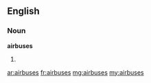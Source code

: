 ==English==
===Noun===
'''airbuses'''
#{{plural of|[[airbus]]}}

[[ar:airbuses]]
[[fr:airbuses]]
[[mg:airbuses]]
[[my:airbuses]]